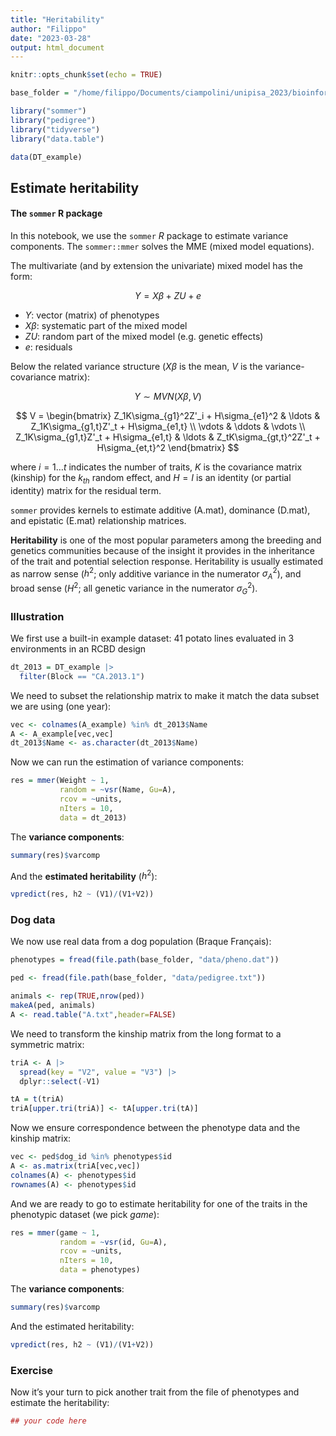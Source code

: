 ```yaml
---
title: "Heritability"
author: "Filippo"
date: "2023-03-28"
output: html_document
---
```


```r
knitr::opts_chunk$set(echo = TRUE)

base_folder = "/home/filippo/Documents/ciampolini/unipisa_2023/bioinformatics_and_biostatistics_training/introduction_to_animal_breeding"

library("sommer")
library("pedigree")
library("tidyverse")
library("data.table")

data(DT_example)
```

## Estimate heritability

#### The `sommer` R package

In this notebook, we use the `sommer` *R* package to estimate variance components. The `sommer::mmer` solves the MME (mixed model equations).

The multivariate (and by extension the univariate) mixed model has the form:

$$
Y = X\beta + ZU + e
$$

-   $Y$: vector (matrix) of phenotypes
-   $X\beta$: systematic part of the mixed model
-   $ZU$: random part of the mixed model (e.g. genetic effects)
-   $e$: residuals

Below the related variance structure ($X\beta$ is the mean, $V$ is the variance-covariance matrix):

$$
Y \sim MVN(X\beta, V)
$$

$$
V = 
\begin{bmatrix}
Z_1K\sigma_{g1}^2Z'_i + H\sigma_{e1}^2 & \ldots & Z_1K\sigma_{g1,t}Z'_t + H\sigma_{e1,t} \\
\vdots & \ddots & \vdots \\
Z_1K\sigma_{g1,t}Z'_t + H\sigma_{e1,t} & \ldots & Z_tK\sigma_{gt,t}^2Z'_t + H\sigma_{et,t}^2
\end{bmatrix}
$$

where $i = 1 \ldots t$ indicates the number of traits, $K$ is the covariance matrix (kinship) for the $k_{th}$ random effect, and $H=I$ is an identity (or partial identity) matrix for the residual term.

`sommer` provides kernels to estimate additive (A.mat), dominance (D.mat), and epistatic (E.mat) relationship matrices.

**Heritability** is one of the most popular parameters among the breeding and genetics communities because of the insight it provides in the inheritance of the trait and potential selection response. Heritability is usually estimated as narrow sense ($h^2$; only additive variance in the numerator $σ^2_A$), and broad sense ($H^2$; all genetic variance in the numerator $σ^2_G$).

### Illustration

We first use a built-in example dataset: 41 potato lines evaluated in 3 environments in an RCBD design

```r
dt_2013 = DT_example |>
  filter(Block == "CA.2013.1")
```

We need to subset the relationship matrix to make it match the data subset we are using (one year):

```r
vec <- colnames(A_example) %in% dt_2013$Name
A <- A_example[vec,vec]
dt_2013$Name <- as.character(dt_2013$Name)
```

Now we can run the estimation of variance components:

```r
res = mmer(Weight ~ 1,
           random = ~vsr(Name, Gu=A),
           rcov = ~units,
           nIters = 10,
           data = dt_2013)
```

The **variance components**:

```r
summary(res)$varcomp
```

And the **estimated heritability** ($h^2$):

```r
vpredict(res, h2 ~ (V1)/(V1+V2))
```

### Dog data

We now use real data from a dog population (Braque Français):

```r
phenotypes = fread(file.path(base_folder, "data/pheno.dat"))
```

```r
ped <- fread(file.path(base_folder, "data/pedigree.txt"))

animals <- rep(TRUE,nrow(ped))
makeA(ped, animals)
A <- read.table("A.txt",header=FALSE)
```

We need to transform the kinship matrix from the long format to a symmetric matrix:

```r
triA <- A |>
  spread(key = "V2", value = "V3") |>
  dplyr::select(-V1)

tA = t(triA)
triA[upper.tri(triA)] <- tA[upper.tri(tA)]
```

Now we ensure correspondence between the phenotype data and the kinship matrix:

```r
vec <- ped$dog_id %in% phenotypes$id
A <- as.matrix(triA[vec,vec])
colnames(A) <- phenotypes$id
rownames(A) <- phenotypes$id
```

And we are ready to go to estimate heritability for one of the traits in the phenotypic dataset (we pick *game*):

```r
res = mmer(game ~ 1,
           random = ~vsr(id, Gu=A),
           rcov = ~units,
           nIters = 10,
           data = phenotypes)
```

The **variance components**:

```r
summary(res)$varcomp
```

And the estimated heritability:

```r
vpredict(res, h2 ~ (V1)/(V1+V2))
```

### Exercise

Now it's your turn to pick another trait from the file of phenotypes and estimate the heritability:

```r
## your code here
```
